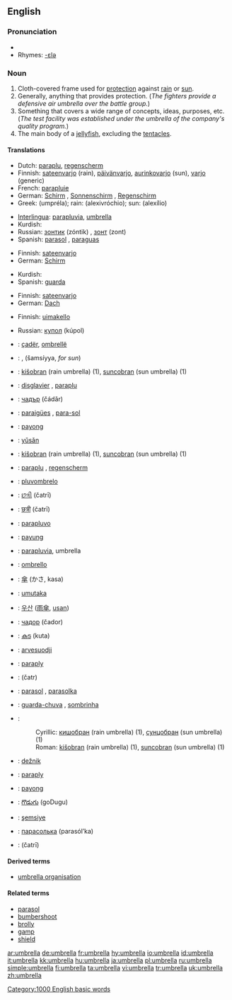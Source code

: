 {{wikipedia}}
==English==

===Pronunciation===
*{{audio|en-us-umbrella.ogg|Audio (US)}}
*Rhymes: [[Rhymes:English:-ɛlə|-ɛlə]]

===Noun===
{{en-noun}}

# Cloth-covered frame used for [[protection]] against [[rain]] or [[sun]].
# Generally, anything that provides protection. (''The fighters provide a defensive air umbrella over the battle group.'')
# Something that covers a wide range of concepts, ideas, purposes, etc. (''The test facility was established under the umbrella of the company's quality program.'')
# The main body of a [[jellyfish]], excluding the [[tentacle]]s.

====Translations====
{{trans-top|Cloth-covered frame used for protection against rain or sun}}
*Dutch: [[paraplu]], [[regenscherm]]
*Finnish: [[sateenvarjo]] (rain), [[päivänvarjo]], [[aurinkovarjo]] (sun), [[varjo]] (generic)
*French: [[parapluie]] {{m}}
*German: [[Schirm]] {{m}}, [[Sonnenschirm]] {{m}}, [[Regenschirm]] {{f}}
*Greek: {{t|el|ομπρέλα|f|}} (umpréla); rain:{{t|el|αλεξιβρόχιο|n|}} (alexivróchio); sun: {{t|el|αλεξήλιο|n|}} (alexílio)
{{trans-mid}}
*[[Interlingua]]: [[parapluvia]], [[umbrella]]
*Kurdish: {{KUchar|[[چه‌تر]]}}
*Russian: [[зонтик]] (zóntik) {{m}}, [[зонт]] (zont) {{m}}
*Spanish: [[parasol]] {{m}}, [[paraguas]] {{m}}
{{trans-bottom}}

{{trans-top|Generally, anything that provides protection. (''The fighters provide a defensive air umbrella over the battle group.'')}}
*Finnish: [[sateenvarjo]]
*German: [[Schirm]] {{m}}
{{trans-mid}}
*Kurdish: {{KUchar|[[که‌پر]]}}
*Spanish: [[guarda]] {{f}}
{{trans-bottom}}

{{trans-top|Something that covers a wide range of concepts, ideas, purposes, etc. (''The test facility was established under the umbrella of the company's quality program.'')}}
*Finnish: [[sateenvarjo]]
*German: [[Dach]] {{n}}
{{trans-mid}}
{{trans-bottom}}

{{trans-top|The main body of a jellyfish, excluding the tentacles}}
*Finnish: [[uimakello]]
{{trans-mid}}
*Russian: [[купол]] (kúpol) {{m}}
{{trans-bottom}}

{{checktrans}}
{{trans-top|translations to be checked}}
*{{ttbc|Albanian}}: [[çadër]], [[ombrellë]]
*{{ttbc|Arabic}}: {{ARchar|[[مظلة]]}} {{Unicode|(maʐálla, ''for rain'')}} {{f}}, {{ARchar|[[شمسية|شّمسيّة]]}} (šamsíyya, ''for sun'') {{f}}
*{{ttbc|Bosnian}}: [[kišobran]] (rain umbrella) {{m}} (1), [[suncobran]] (sun umbrella) {{m}} (1)
*{{ttbc|Breton}}: [[disglavier]] {{m}}, [[paraplu]] {{m}}
*{{ttbc|Bulgarian}}: [[чадър]] (čádǎr) {{m}}
*{{ttbc|Catalan}}: [[paraigües]] {{m}}, [[para-sol]] {{m}}
*{{ttbc|Cebuano}}: [[payong]]
*{{ttbc|Chinese}}: [[yǔsǎn]] {{zh-ts|[[雨傘]]|[[雨伞]]}}
*{{ttbc|Croatian}}: [[kišobran]] (rain umbrella) {{m}} (1), [[suncobran]] (sun umbrella) {{m}} (1)
*{{ttbc|Dutch}}: [[paraplu]] {{m}}, [[regenscherm]] {{n}}
*{{ttbc|Esperanto}}: [[pluvombrelo]]
*{{ttbc|Gujarati}}: [[છત્રી]] (čatrī) {{f}}
*{{ttbc|Hindi}}: [[छत्री]] (čatrī) {{f}}
*{{ttbc|Ido}}: [[parapluvo]]
*{{ttbc|Indonesian}}: [[payung]]
*{{ttbc|Interlingua}}: [[parapluvia]], umbrella
*{{ttbc|Italian}}: [[ombrello]] {{m}}
*{{ttbc|Japanese}}: [[傘]] (かさ, kasa)
{{trans-mid}}
*{{ttbc|Kinyarwanda}}: [[umutaka]]
*{{ttbc|Korean}}: [[우산]] ([[雨傘]], [[usan]])
*{{ttbc|Macedonian}}: [[чадор]] (čador) {{m}}
*{{ttbc|Malayalam}}: [[കുട]] (kuta)
*{{ttbc|Northern Sami}}: [[arvesuodji]]
*{{ttbc|Norwegian}}: [[paraply]] {{c}}
*{{ttbc|Persian}}: {{FAchar|[[چتر]]}} (čatr)
*{{ttbc|Polish}}: [[parasol]] {{m}}, [[parasolka]] {{f}}
*{{ttbc|Portuguese}}: [[guarda-chuva]] {{m}}, [[sombrinha]] {{f}}
*{{ttbc|Serbian}}:
*:Cyrillic: [[кишобран]] (rain umbrella) {{m}} (1), [[сунцобран]] (sun umbrella) {{m}} (1)
*:Roman: [[kišobran]] (rain umbrella) {{m}} (1), [[suncobran]] (sun umbrella) {{m}} (1)
*{{ttbc|Slovene}}: [[dežnik]] {{m}}
*{{ttbc|Swedish}}: [[paraply]] {{n}}
*{{ttbc|Tagalog}}: [[payong]]
*{{ttbc|Telugu}}: [[గొడుగు]] (goDugu)
*{{ttbc|Turkish}}: [[şemsiye]]
*{{ttbc|Ukrainian}}: [[парасолька]] (parasól’ka) {{f}}
*{{ttbc|Urdu}}: {{URchar|[[چھتری]]}} (čatrī) {{f}}
{{trans-bottom}}

====Derived terms====
*[[umbrella organisation]]

====Related terms====
*[[parasol]]
*[[bumbershoot]]
*[[brolly]]
*[[gamp]]
*[[shield]]

[[Category:1000 English basic words]]

[[ar:umbrella]]
[[de:umbrella]]
[[fr:umbrella]]
[[hy:umbrella]]
[[io:umbrella]]
[[id:umbrella]]
[[it:umbrella]]
[[kk:umbrella]]
[[hu:umbrella]]
[[ja:umbrella]]
[[pl:umbrella]]
[[ru:umbrella]]
[[simple:umbrella]]
[[fi:umbrella]]
[[ta:umbrella]]
[[vi:umbrella]]
[[tr:umbrella]]
[[uk:umbrella]]
[[zh:umbrella]]